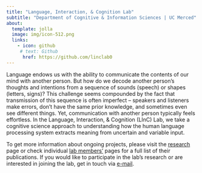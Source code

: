 ```yaml
---
title: "Language, Interaction, & Cognition Lab"
subtitle: "Department of Cognitive & Information Sciences | UC Merced"
about:
  template: jolla
  image: img/icon-512.png
  links:
    - icon: github
     # text: Github
      href: https://github.com/linclab0
---
```


Language endows us with the ability to communicate the contents of our
mind with another person. But how do we decode another person's thoughts
and intentions from a sequence of sounds (speech) or shapes (letters,
signs)? This challenge seems compounded by the fact that transmission of
this sequence is often imperfect -- speakers and listeners make errors,
don't have the same prior knowledge, and sometimes even see different
things. Yet, communication with another person typically feels
effortless. In the Language, Interaction, & Cognition (LInC) Lab, we
take a cognitive science approach to understanding how the human
language processing system extracts meaning from uncertain and variable
input. 

To get more information about ongoing projects, please visit the
[research](research.qmd) page or check individual [lab
members'](people.qmd) pages for a full list of their publications. If
you would like to participate in the lab's research or are interested in
joining the lab, get in touch via [e-mail](contact.qmd).
